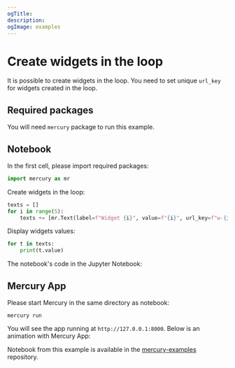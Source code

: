 ```yaml
---
ogTitle:
description:
ogImage: examples
---
```




# Create widgets in the loop

It is possible to create widgets in the loop. You need to set unique `url_key` for widgets created in the loop.

## Required packages

You will need `mercury` package to run this example.

## Notebook

In the first cell, please import required packages:

```python
import mercury as mr
```

Create widgets in the loop:

```python
texts = []
for i in range(5):
    texts += [mr.Text(label=f"Widget {i}", value=f"{i}", url_key=f"w-{i}")]
```

Display widgets values:

```python
for t in texts:
    print(t.value)
```

The notebook's code in the Jupyter Notebook:

<Screenshot src={notebookPng} alt="Create widgets in the loop in Python notebook" />

## Mercury App

Please start Mercury in the same directory as notebook:

```
mercury run
```

You will see the app running at `http://127.0.0.1:8000`. Below is an animation with Mercury App:

<Screenshot src={appGif} alt="Mercury App with widgets created in the loop" />

Notebook from this example is available in the [mercury-examples](https://github.com/mljar/mercury-examples) repository.
